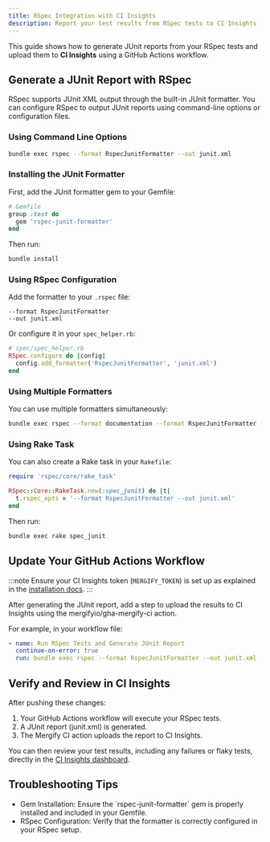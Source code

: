 ```yaml
---
title: RSpec Integration with CI Insights
description: Report your test results from RSpec tests to CI Insights
---
```



<IntegrationLogo src={rspecLogo} alt="RSpec logo" />

This guide shows how to generate JUnit reports from your RSpec tests and upload
them to **CI Insights** using a GitHub Actions workflow.

## Generate a JUnit Report with RSpec

RSpec supports JUnit XML output through the built-in JUnit formatter. You can
configure RSpec to output JUnit reports using command-line options or
configuration files.

### Using Command Line Options

```bash
bundle exec rspec --format RspecJunitFormatter --out junit.xml
```

### Installing the JUnit Formatter

First, add the JUnit formatter gem to your Gemfile:

```ruby
# Gemfile
group :test do
  gem 'rspec-junit-formatter'
end
```

Then run:

```bash
bundle install
```

### Using RSpec Configuration

Add the formatter to your `.rspec` file:

```text
--format RspecJunitFormatter
--out junit.xml
```

Or configure it in your `spec_helper.rb`:

```ruby
# spec/spec_helper.rb
RSpec.configure do |config|
  config.add_formatter('RspecJunitFormatter', 'junit.xml')
end
```

### Using Multiple Formatters

You can use multiple formatters simultaneously:

```bash
bundle exec rspec --format documentation --format RspecJunitFormatter --out junit.xml
```

### Using Rake Task

You can also create a Rake task in your `Rakefile`:

```ruby
require 'rspec/core/rake_task'

RSpec::Core::RakeTask.new(:spec_junit) do |t|
  t.rspec_opts = '--format RspecJunitFormatter --out junit.xml'
end
```

Then run:

```bash
bundle exec rake spec_junit
```

## Update Your GitHub Actions Workflow

:::note
Ensure your CI Insights token (`MERGIFY_TOKEN`) is set up as explained in the [installation
docs](/ci-insights#enabling-ci-insights-for-github).
:::

After generating the JUnit report, add a step to upload the results to CI
Insights using the mergifyio/gha-mergify-ci action.

For example, in your workflow file:

```yaml
- name: Run RSpec Tests and Generate JUnit Report
  continue-on-error: true
  run: bundle exec rspec --format RspecJunitFormatter --out junit.xml
```

<MergifyCIUploadStep reportPath="junit.xml" />
<MergifyCIUploadStepMatrix reportPath="junit.xml" />

<GhaMergifyCiQuarantineSetup />

## Verify and Review in CI Insights

After pushing these changes:

1. Your GitHub Actions workflow will execute your RSpec tests.
2. A JUnit report (junit.xml) is generated.
3. The Mergify CI action uploads the report to CI Insights.

You can then review your test results, including any failures or flaky tests,
directly in the [CI Insights
dashboard](https://dashboard.mergify.com/ci-insights/jobs).

## Troubleshooting Tips

<ul>
  <li>Gem Installation: Ensure the `rspec-junit-formatter` gem is properly installed and included in your Gemfile.</li>
  <li>RSpec Configuration: Verify that the formatter is correctly configured in your RSpec setup.</li>

  <CommonTroubleshootingTips />
</ul>
